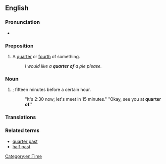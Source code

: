 ==English==
{{rfd|en}}

===Pronunciation===
* {{audio|en|En-au-quarter of.ogg|Audio (AU)}}

===Preposition===
{{en-prep}}

# A [[quarter]] or [[fourth]] of something.
#: ''I would like a '''quarter of''' a pie please.''

===Noun===
{{en-noun|-}}

# {{lb|en|dated}} {{synonym of|en|quarter to}}; fifteen minutes before a certain hour.
#: "It's 2:30 now; let's meet in 15 minutes." "Okay, see you at '''quarter of'''."

===Translations===
{{trans-see|quarter to}}

===Related terms===
* [[quarter past]]
* [[half past]]

[[Category:en:Time]]